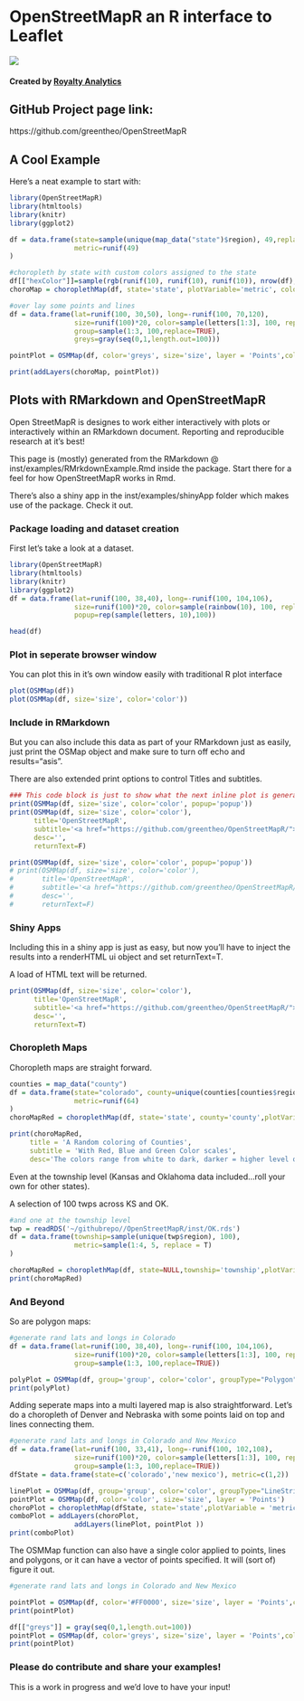 <head>
<link rel="stylesheet" href="http://cdn.leafletjs.com/leaflet-0.6.4/leaflet.css" />
<script src="http://cdn.leafletjs.com/leaflet-0.6.4/leaflet.js"></script>
<script src="http://code.jquery.com/jquery-1.10.1.min.js"></script>
<script src="http://code.jquery.com/jquery-migrate-1.2.1.min.js"></script>
</head>


# OpenStreetMapR an R interface to Leaflet

<a href="royaltyanalytics.com"><img src="images/RA-logo-color-web.jpg" style="max-height:80px;"></a>

#### Created by [Royalty Analytics](http://royaltyanalytics.com)

GitHub Project page link:
----------------
https://github.com/greentheo/OpenStreetMapR


A Cool Example
--------------

Here's a neat example to start with: 

```r
library(OpenStreetMapR)
library(htmltools)
library(knitr)
library(ggplot2)
```

```r
df = data.frame(state=sample(unique(map_data("state")$region), 49,replace=F),
                metric=runif(49)
)

#choropleth by state with custom colors assigned to the state
df[["hexColor"]]=sample(rgb(runif(10), runif(10), runif(10)), nrow(df), replace = T)
choroMap = choroplethMap(df, state='state', plotVariable='metric', color="hexColor", layerName = 'States')

#over lay some points and lines
df = data.frame(lat=runif(100, 30,50), long=-runif(100, 70,120), 
                size=runif(100)*20, color=sample(letters[1:3], 100, replace=TRUE),
                group=sample(1:3, 100,replace=TRUE),
                greys=gray(seq(0,1,length.out=100)))

pointPlot = OSMMap(df, color='greys', size='size', layer = 'Points',colorByFactor = F)

print(addLayers(choroMap, pointPlot))

```



Plots with RMarkdown and OpenStreetMapR
-------------------

Open StreetMapR is designes to work either interactively with plots or interactively within an RMarkdown document.  Reporting and reproducible research at it's best!

This page is (mostly) generated from the RMarkdown @ inst/examples/RMrkdownExample.Rmd inside the package. Start there for a feel for how OpenStreetMapR works in Rmd.

There's also a shiny app in the inst/examples/shinyApp folder which makes use of the package.  Check it out.

### Package loading and dataset creation

First let's take a look at a dataset.

```r
library(OpenStreetMapR)
library(htmltools)
library(knitr)
library(ggplot2)
df = data.frame(lat=runif(100, 38,40), long=-runif(100, 104,106), 
                size=runif(100)*20, color=sample(rainbow(10), 100, replace=T),
                popup=rep(sample(letters, 10),100))

head(df)
```


### Plot in seperate browser window

You can plot this in it's own window easily with traditional R plot interface

```r
plot(OSMMap(df))
plot(OSMMap(df, size='size', color='color'))
```


### Include in RMarkdown

But you can also include this data as part of your RMarkdown just as easily, just print the OSMap object and make sure to turn off echo and results="asis".

There are also extended print options to control Titles and subtitles.


```r

### This code block is just to show what the next inline plot is generated from.
print(OSMMap(df, size='size', color='color', popup='popup'))
print(OSMMap(df, size='size', color='color'), 
      title='OpenStreetMapR',
      subtitle='<a href="https://github.com/greentheo/OpenStreetMapR/">Github Link</a>',
      desc='',
      returnText=F)

```



```r

print(OSMMap(df, size='size', color='color', popup='popup'))
# print(OSMMap(df, size='size', color='color'), 
#       title='OpenStreetMapR',
#       subtitle='<a href="https://github.com/greentheo/OpenStreetMapR/">Github Link</a>',
#       desc='',
#       returnText=F)

```


### Shiny Apps

Including this in a shiny app is just as easy, but now you'll have to inject the results into a renderHTML ui object and set returnText=T.

A load of HTML text will be returned.

```r

print(OSMMap(df, size='size', color='color'), 
      title='OpenStreetMapR',
      subtitle='<a href="https://github.com/greentheo/OpenStreetMapR/">Github Link</a>',
      desc='',
      returnText=T)

```

### Choropleth Maps

Choropleth maps are straight forward.

```r
counties = map_data("county")
df = data.frame(state="colorado", county=unique(counties[counties$region=='colorado',"subregion"]),
                metric=runif(64)
)
choroMapRed = choroplethMap(df, state='state', county='county',plotVariable='metric',palette = 'red', layerName='Red Layers')

print(choroMapRed, 
     title = 'A Random coloring of Counties',
     subtitle = 'With Red, Blue and Green Color scales',
     desc='The colors range from white to dark, darker = higher level of metrics.')

```

Even at the township level (Kansas and Oklahoma data included...roll your own for other states).

A selection of 100 twps across KS and OK.

```r
#and one at the township level
twp = readRDS('~/githubrepo//OpenStreetMapR/inst/OK.rds')
df = data.frame(township=sample(unique(twp$region), 100),
                metric=sample(1:4, 5, replace = T)
)

choroMapRed = choroplethMap(df, state=NULL,township='township',plotVariable='metric',palette = 'red', layerName='Red Township Layers',townshipData = twp)
print(choroMapRed)

```

### And Beyond

So are polygon maps:

```r
#generate rand lats and longs in Colorado
df = data.frame(lat=runif(100, 38,40), long=-runif(100, 104,106), 
                size=runif(100)*20, color=sample(letters[1:3], 100, replace=TRUE),
                group=sample(1:3, 100,replace=TRUE))

polyPlot = OSMMap(df, group='group', color='color', groupType="Polygon")
print(polyPlot)
```

Adding seperate maps into a multi layered map is also straightforward.  Let's do a choropleth of Denver and Nebraska with some points laid on top and lines connecting them.


```r
#generate rand lats and longs in Colorado and New Mexico
df = data.frame(lat=runif(100, 33,41), long=-runif(100, 102,108), 
                size=runif(100)*20, color=sample(letters[1:3], 100, replace=TRUE),
                group=sample(1:3, 100,replace=TRUE))
dfState = data.frame(state=c('colorado','new mexico'), metric=c(1,2))

linePlot = OSMMap(df, group='group', color='color', groupType="LineString", layer='Lines')
pointPlot = OSMMap(df, color='color', size='size', layer = 'Points')
choroPlot = choroplethMap(dfState, state='state',plotVariable = 'metric', layerName = 'States', static=T)
comboPlot = addLayers(choroPlot, 
                addLayers(linePlot, pointPlot ))
print(comboPlot)
```

The OSMMap function can also have a single color applied to points, lines and polygons, or it can have a vector of points specified.  It will (sort of)  figure it out.  

```r
#generate rand lats and longs in Colorado and New Mexico

pointPlot = OSMMap(df, color='#FF0000', size='size', layer = 'Points',colorByFactor = F)
print(pointPlot)

df[["greys"]] = gray(seq(0,1,length.out=100))
pointPlot = OSMMap(df, color='greys', size='size', layer = 'Points',colorByFactor = F)
print(pointPlot)

```


### Please do contribute and share your examples!

This is a work in progress and we'd love to have your input!  
